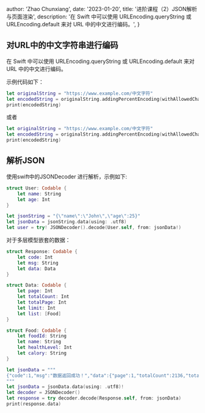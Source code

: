 
  author: 'Zhao Chunxiang',
  date: '2023-01-20',
  title: '进阶课程（2）JSON解析与页面渲染',
  description:
    '在 Swift 中可以使用 URLEncoding.queryString 或 URLEncoding.default 来对 URL 中的中文进行编码。',
}



## **对URL中的中文字符串进行编码**

在 Swift 中可以使用 URLEncoding.queryString 或 URLEncoding.default 来对 URL 中的中文进行编码。

示例代码如下：

```swift
let originalString = "https://www.example.com/中文字符"
let encodedString = originalString.addingPercentEncoding(withAllowedCharacters: .urlQueryAllowed)
print(encodedString)
```

或者

```swift
let originalString = "https://www.example.com/中文字符"
let encodedString = originalString.addingPercentEncoding(withAllowedCharacters: .urlQueryAllowed)
print(encodedString)
```


## **解析JSON**

使用swift中的JSONDecoder 进行解析，示例如下:
```swift
struct User: Codable {
    let name: String
    let age: Int
}

let jsonString = "{\"name\":\"John\",\"age\":25}"
let jsonData = jsonString.data(using: .utf8)
let user = try! JSONDecoder().decode(User.self, from: jsonData!)
```

对于多层模型嵌套的数据：

```swift
struct Response: Codable {
    let code: Int
    let msg: String
    let data: Data
}

struct Data: Codable {
    let page: Int
    let totalCount: Int
    let totalPage: Int
    let limit: Int
    let list: [Food]
}

struct Food: Codable {
    let foodId: String
    let name: String
    let healthLevel: Int
    let calory: String
}

let jsonData = """
{"code":1,"msg":"数据返回成功！","data":{"page":1,"totalCount":2136,"totalPage":214,"limit":10,"list":[{"foodId":"5a4aa4442b9f5d97","name":"苹果","healthLevel":1,"calory":"53.0"},{"foodId":"d3607294c2a363fc","name":"苹果蕉","healthLevel":1,"calory":"90.0"},{"foodId":"14ead7edd07f9bbf","name":"木苹果","healthLevel":2,"calory":"134.0"},{"foodId":"78bc5e0d00229c70","name":"星苹果","healthLevel":1,"calory":"67.2"},{"foodId":"1c42e2dc1eaec59b","name":"苹果汁","healthLevel":2,"calory":"23.0"},{"foodId":"da7e701ff97310ce","name":"苹果梨","healthLevel":1,"calory":"53.0"},{"foodId":"b2d252e6742cf803","name":"伏苹果","healthLevel":1,"calory":"48.0"},{"foodId":"2a70671f6545f378","name":"蒸苹果","healthLevel":1,"calory":"35.33"},{"foodId":"15348968ec01a233","name":"青苹果","healthLevel":1,"calory":"49.0"},{"foodId":"8c79ca0b45f28f8a","name":"旱苹果","healthLevel":1,"calory":"34.0"}]}}
"""
let jsonData = jsonData.data(using: .utf8)!
let decoder = JSONDecoder()
let response = try decoder.decode(Response.self, from: jsonData)
print(response.data)
```

